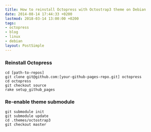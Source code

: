 ```yaml
---
title: How to reinstall Octopress with Octostrap3 theme on Debian
date: 2014-08-14 17:44:33 +0200
lastmod: 2018-03-14 13:00:00 +0200
tags:
- octopress
- blog
- linux
- debian
layout: PostSimple
---
```


### Reinstall Octopress

```
cd [path-to-repos]
git clone git@github.com:[your-github-pages-repo.git] octopress
cd octopress
git checkout source
rake setup_github_pages
```

### Re-enable theme submodule

```
git submodule init
git submodule update
cd .themes/octostrap3
git checkout master
```
